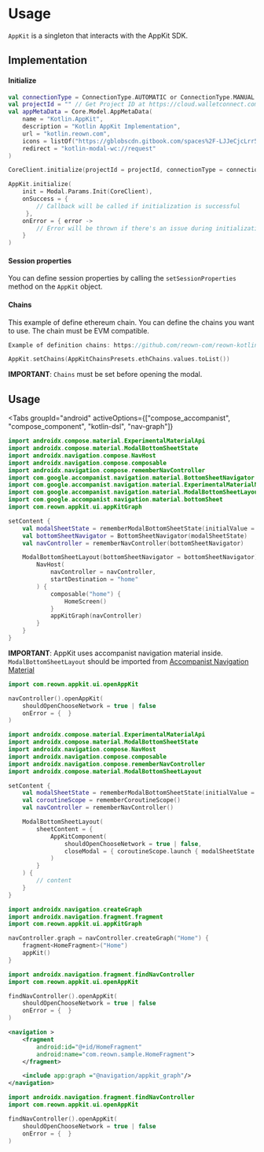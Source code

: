 
# Usage

`AppKit` is a singleton that interacts with the AppKit SDK.

## Implementation

#### Initialize

```kotlin
val connectionType = ConnectionType.AUTOMATIC or ConnectionType.MANUAL
val projectId = "" // Get Project ID at https://cloud.walletconnect.com/
val appMetaData = Core.Model.AppMetaData(
    name = "Kotlin.AppKit",
    description = "Kotlin AppKit Implementation",
    url = "kotlin.reown.com",
    icons = listOf("https://gblobscdn.gitbook.com/spaces%2F-LJJeCjcLrr53DcT1Ml7%2Favatar.png?alt=media"),
    redirect = "kotlin-modal-wc://request"
)

CoreClient.initialize(projectId = projectId, connectionType = connectionType, application = this, metaData = appMetaData)

AppKit.initialize(
    init = Modal.Params.Init(CoreClient),
    onSuccess = {
        // Callback will be called if initialization is successful
     },
    onError = { error ->
        // Error will be thrown if there's an issue during initialization
    }
)
```

#### Session properties

You can define session properties by calling the `setSessionProperties` method on the `AppKit` object.

#### Chains

This example of define ethereum chain. You can define the chains you want to use. The chain must be EVM compatible.

```kotlin
Example of definition chains: https://github.com/reown-com/reown-kotlin/blob/main/product/appkit/src/main/kotlin/com/reown/appkit/presets/AppKitChainsPresets.kt

AppKit.setChains(AppKitChainsPresets.ethChains.values.toList())
```

**IMPORTANT**: `Chains` must be set before opening the modal.

## Usage

<Tabs
    groupId="android"
    activeOptions={["compose_accompanist", "compose_component", "kotlin-dsl", "nav-graph"]}
>
<TabItem value="compose_accompanist" label="Compose Accompanist">

```kotlin
import androidx.compose.material.ExperimentalMaterialApi
import androidx.compose.material.ModalBottomSheetState
import androidx.navigation.compose.NavHost
import androidx.navigation.compose.composable
import androidx.navigation.compose.rememberNavController
import com.google.accompanist.navigation.material.BottomSheetNavigator
import com.google.accompanist.navigation.material.ExperimentalMaterialNavigationApi
import com.google.accompanist.navigation.material.ModalBottomSheetLayout
import com.google.accompanist.navigation.material.bottomSheet
import com.reown.appkit.ui.appKitGraph

setContent {
    val modalSheetState = rememberModalBottomSheetState(initialValue = ModalBottomSheetValue.Hidden, skipHalfExpanded = true)
    val bottomSheetNavigator = BottomSheetNavigator(modalSheetState)
    val navController = rememberNavController(bottomSheetNavigator)

    ModalBottomSheetLayout(bottomSheetNavigator = bottomSheetNavigator) {
        NavHost(
            navController = navController,
            startDestination = "home"
        ) {
            composable("home") {
                HomeScreen()
            }
            appKitGraph(navController)
        }
    }
}
```

**IMPORTANT**: AppKit uses accompanist navigation material inside. `ModalBottomSheetLayout` should be imported from [Accompanist Navigation Material](https://google.github.io/accompanist/navigation-material/)

```kotlin
import com.reown.appkit.ui.openAppKit

navController().openAppKit(
    shouldOpenChooseNetwork = true | false
    onError = {  }
)
```

</TabItem>

<TabItem value="compose_component" label="Compose Component">

```kotlin
import androidx.compose.material.ExperimentalMaterialApi
import androidx.compose.material.ModalBottomSheetState
import androidx.navigation.compose.NavHost
import androidx.navigation.compose.composable
import androidx.navigation.compose.rememberNavController
import androidx.compose.material.ModalBottomSheetLayout

setContent {
    val modalSheetState = rememberModalBottomSheetState(initialValue = ModalBottomSheetValue.Hidden, skipHalfExpanded = true)
    val coroutineScope = rememberCoroutineScope()
    val navController = rememberNavController()

    ModalBottomSheetLayout(
        sheetContent = {
            AppKitComponent(
                shouldOpenChooseNetwork = true | false,
                closeModal = { coroutineScope.launch { modalSheetState.hide() }
            )
        }
    ) {
        // content
    }
}
```

</TabItem>

<TabItem value="kotlin-dsl" label="Kotlin DSL">

```kotlin
import androidx.navigation.createGraph
import androidx.navigation.fragment.fragment
import com.reown.appkit.ui.appKitGraph

navController.graph = navController.createGraph("Home") {
    fragment<HomeFragment>("Home")
    appKit()
}
```

```kotlin
import androidx.navigation.fragment.findNavController
import com.reown.appkit.ui.openAppKit

findNavController().openAppKit(
    shouldOpenChooseNetwork = true | false
    onError = {  }
)
```

</TabItem>
<TabItem value="nav-graph" label="Nav graph">

```xml
<navigation >
    <fragment
        android:id="@+id/HomeFragment"
        android:name="com.reown.sample.HomeFragment">
    </fragment>

    <include app:graph ="@navigation/appkit_graph"/>
</navigation>
```

```kotlin
import androidx.navigation.fragment.findNavController
import com.reown.appkit.ui.openAppKit

findNavController().openAppKit(
    shouldOpenChooseNetwork = true | false
    onError = {  }
)
```

</TabItem>
</Tabs>
